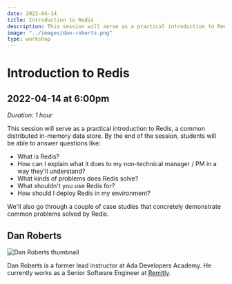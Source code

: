 ```yaml
---
date: 2022-04-14
title: Introduction to Redis
description: This session will serve as a practical introduction to Redis, a common distributed in-memory data store.
image: "../images/dan-roberts.png"
type: workshop
---
```


# Introduction to Redis

## 2022-04-14 at 6:00pm

_Duration: 1 hour_

This session will serve as a practical introduction to Redis, a common distributed in-memory data store. By the end of the session, students will be able to answer questions like:

- What is Redis?
- How can I explain what it does to my non-technical manager / PM in a way they'll understand?
- What kinds of problems does Redis solve?
- What shouldn't you use Redis for?
- How should I deploy Redis in my environment?

We'll also go through a couple of case studies that concretely demonstrate common problems solved by Redis.

## Dan Roberts

![Dan Roberts thumbnail](../images/dan-roberts.png)

Dan Roberts is a former lead instructor at Ada Developers Academy. He currently works as a Senior Software Engineer at [Remitly](https://www.remitly.com/).
